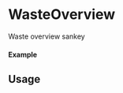 

<Meta of={WasteOverview} title="WasteOverview" />

# WasteOverview

Waste overview sankey

#### Example

<Canvas of={WasteOverview.Default} />

## Usage

```ts
import {WasteOverview} from "gf-components";

const Example = () => {
  return (
    <WasteOverview />
  );
};

export default Example;
```



